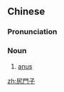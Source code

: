 {{also|尻门子}}
==Chinese==
{{zh-forms|s=尻门子|type=21}}

===Pronunciation===
{{zh-pron
|m=kāoménzi
|cat=n
}}

===Noun===
{{zh-noun}}

# {{lb|zh|dialectal|_|Mandarin}} [[anus]]

[[zh:尻門子]]